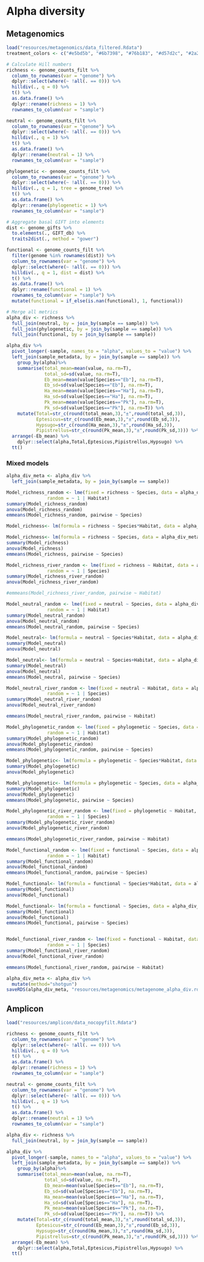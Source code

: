 # Alpha diversity

## Metagenomics

```r
load("resources/metagenomics/data_filtered.Rdata")
treatment_colors <- c("#e5bd5b", "#6b7398", "#76b183", "#d57d2c", "#2a2d26", "#f9d4cc", "#3c634e", "#ea68c3")
```

```r
# Calculate Hill numbers
richness <- genome_counts_filt %>%
  column_to_rownames(var = "genome") %>%
  dplyr::select(where(~ !all(. == 0))) %>%
  hilldiv(., q = 0) %>%
  t() %>%
  as.data.frame() %>%
  dplyr::rename(richness = 1) %>%
  rownames_to_column(var = "sample")

neutral <- genome_counts_filt %>%
  column_to_rownames(var = "genome") %>%
  dplyr::select(where(~ !all(. == 0))) %>%
  hilldiv(., q = 1) %>%
  t() %>%
  as.data.frame() %>%
  dplyr::rename(neutral = 1) %>%
  rownames_to_column(var = "sample")

phylogenetic <- genome_counts_filt %>%
  column_to_rownames(var = "genome") %>%
  dplyr::select(where(~ !all(. == 0))) %>%
  hilldiv(., q = 1, tree = genome_tree) %>%
  t() %>%
  as.data.frame() %>%
  dplyr::rename(phylogenetic = 1) %>%
  rownames_to_column(var = "sample")

# Aggregate basal GIFT into elements
dist <- genome_gifts %>%
  to.elements(., GIFT_db) %>%
  traits2dist(., method = "gower")

functional <- genome_counts_filt %>%
  filter(genome %in% rownames(dist)) %>% 
  column_to_rownames(var = "genome") %>%
  dplyr::select(where(~ !all(. == 0))) %>%
  hilldiv(., q = 1, dist = dist) %>%
  t() %>%
  as.data.frame() %>%
  dplyr::rename(functional = 1) %>%
  rownames_to_column(var = "sample") %>%
  mutate(functional = if_else(is.nan(functional), 1, functional))

# Merge all metrics
alpha_div <- richness %>%
  full_join(neutral, by = join_by(sample == sample)) %>%
  full_join(phylogenetic, by = join_by(sample == sample)) %>%
  full_join(functional, by = join_by(sample == sample))
```


```r
alpha_div %>%
  pivot_longer(-sample, names_to = "alpha", values_to = "value") %>%
  left_join(sample_metadata, by = join_by(sample == sample)) %>%
    group_by(alpha)%>%
    summarise(total_mean=mean(value, na.rm=T),
              total_sd=sd(value, na.rm=T),
              Eb_mean=mean(value[Species=="Eb"], na.rm=T),
              Eb_sd=sd(value[Species=="Eb"], na.rm=T),
              Ha_mean=mean(value[Species=="Ha"], na.rm=T),
              Ha_sd=sd(value[Species=="Ha"], na.rm=T),
              Pk_mean=mean(value[Species=="Pk"], na.rm=T),
              Pk_sd=sd(value[Species=="Pk"], na.rm=T)) %>%
    mutate(Total=str_c(round(total_mean,3),"±",round(total_sd,3)),
           Eptesicus=str_c(round(Eb_mean,3),"±",round(Eb_sd,3)),
           Hypsugo=str_c(round(Ha_mean,3),"±",round(Ha_sd,3)),
           Pipistrellus=str_c(round(Pk_mean,3),"±",round(Pk_sd,3))) %>% 
  arrange(-Eb_mean) %>% 
    dplyr::select(alpha,Total,Eptesicus,Pipistrellus,Hypsugo) %>% 
  tt()
```


### Mixed models

```r
alpha_div_meta <- alpha_div %>%
  left_join(sample_metadata, by = join_by(sample == sample))

Model_richness_random <- lme(fixed = richness ~ Species, data = alpha_div_meta,
               random = ~ 1 | Habitat)
summary(Model_richness_random)
anova(Model_richness_random)
emmeans(Model_richness_random, pairwise ~ Species)

Model_richness<- lm(formula = richness ~ Species*Habitat, data = alpha_div_meta) 

Model_richness<- lm(formula = richness ~ Species, data = alpha_div_meta) 
summary(Model_richness)
anova(Model_richness)
emmeans(Model_richness, pairwise ~ Species)

Model_richness_river_random <- lme(fixed = richness ~ Habitat, data = alpha_div_meta,
               random = ~ 1 | Species)
summary(Model_richness_river_random)
anova(Model_richness_river_random)

#emmeans(Model_richness_river_random, pairwise ~ Habitat)
```

```r
Model_neutral_random <- lme(fixed = neutral ~ Species, data = alpha_div_meta,
               random = ~ 1 | Habitat)
summary(Model_neutral_random)
anova(Model_neutral_random)
emmeans(Model_neutral_random, pairwise ~ Species)

Model_neutral<- lm(formula = neutral ~ Species*Habitat, data = alpha_div_meta) 
summary(Model_neutral)
anova(Model_neutral)

Model_neutral<- lm(formula = neutral ~ Species+Habitat, data = alpha_div_meta) 
summary(Model_neutral)
anova(Model_neutral)
emmeans(Model_neutral, pairwise ~ Species)

Model_neutral_river_random <- lme(fixed = neutral ~ Habitat, data = alpha_div_meta,
               random = ~ 1 | Species)
summary(Model_neutral_river_random)
anova(Model_neutral_river_random)

emmeans(Model_neutral_river_random, pairwise ~ Habitat)
```

```r
Model_phylogenetic_random <- lme(fixed = phylogenetic ~ Species, data = alpha_div_meta,
               random = ~ 1 | Habitat)
summary(Model_phylogenetic_random)
anova(Model_phylogenetic_random)
emmeans(Model_phylogenetic_random, pairwise ~ Species)

Model_phylogenetic<- lm(formula = phylogenetic ~ Species*Habitat, data = alpha_div_meta) 
summary(Model_phylogenetic)
anova(Model_phylogenetic)

Model_phylogenetic<- lm(formula = phylogenetic ~ Species, data = alpha_div_meta) 
summary(Model_phylogenetic)
anova(Model_phylogenetic)
emmeans(Model_phylogenetic, pairwise ~ Species)

Model_phylogenetic_river_random <- lme(fixed = phylogenetic ~ Habitat, data = alpha_div_meta,
               random = ~ 1 | Species)
summary(Model_phylogenetic_river_random)
anova(Model_phylogenetic_river_random)

emmeans(Model_phylogenetic_river_random, pairwise ~ Habitat)

```

```r
Model_functional_random <- lme(fixed = functional ~ Species, data = alpha_div_meta,
               random = ~ 1 | Habitat)
summary(Model_functional_random)
anova(Model_functional_random)
emmeans(Model_functional_random, pairwise ~ Species)

Model_functional<- lm(formula = functional ~ Species*Habitat, data = alpha_div_meta) 
summary(Model_functional)
anova(Model_functional)

Model_functional<- lm(formula = functional ~ Species, data = alpha_div_meta) 
summary(Model_functional)
anova(Model_functional)
emmeans(Model_functional, pairwise ~ Species)


Model_functional_river_random <- lme(fixed = functional ~ Habitat, data = alpha_div_meta,
               random = ~ 1 | Species)
summary(Model_functional_river_random)
anova(Model_functional_river_random)

emmeans(Model_functional_river_random, pairwise ~ Habitat)
```

```r
alpha_div_meta <- alpha_div %>% 
  mutate(method="shotgun")
saveRDS(alpha_div_meta, "resources/metagenomics/metagenome_alpha_div.rds")
```

## Amplicon

```r
load("resources/amplicon/data_nocopyfilt.Rdata")
```

```r
richness <- genome_counts_filt %>%
  column_to_rownames(var = "genome") %>%
  dplyr::select(where(~ !all(. == 0))) %>%
  hilldiv(., q = 0) %>%
  t() %>%
  as.data.frame() %>%
  dplyr::rename(richness = 1) %>%
  rownames_to_column(var = "sample")

neutral <- genome_counts_filt %>%
  column_to_rownames(var = "genome") %>%
  dplyr::select(where(~ !all(. == 0))) %>%
  hilldiv(., q = 1) %>%
  t() %>%
  as.data.frame() %>%
  dplyr::rename(neutral = 1) %>%
  rownames_to_column(var = "sample")

alpha_div <- richness %>%
  full_join(neutral, by = join_by(sample == sample)) 
```

```r
alpha_div %>%
  pivot_longer(-sample, names_to = "alpha", values_to = "value") %>%
  left_join(sample_metadata, by = join_by(sample == sample)) %>%
    group_by(alpha)%>%
    summarise(total_mean=mean(value, na.rm=T),
              total_sd=sd(value, na.rm=T),
              Eb_mean=mean(value[Species=="Eb"], na.rm=T),
              Eb_sd=sd(value[Species=="Eb"], na.rm=T),
              Ha_mean=mean(value[Species=="Ha"], na.rm=T),
              Ha_sd=sd(value[Species=="Ha"], na.rm=T),
              Pk_mean=mean(value[Species=="Pk"], na.rm=T),
              Pk_sd=sd(value[Species=="Pk"], na.rm=T)) %>%
    mutate(Total=str_c(round(total_mean,3),"±",round(total_sd,3)),
           Eptesicus=str_c(round(Eb_mean,3),"±",round(Eb_sd,3)),
           Hypsugo=str_c(round(Ha_mean,3),"±",round(Ha_sd,3)),
           Pipistrellus=str_c(round(Pk_mean,3),"±",round(Pk_sd,3))) %>% 
  arrange(-Eb_mean) %>% 
    dplyr::select(alpha,Total,Eptesicus,Pipistrellus,Hypsugo) %>% 
  tt()
```

